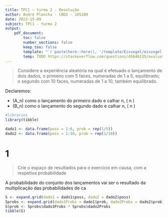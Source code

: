 ```yaml
---
title: TPC1 – turma 2 - Resolução
author: André Plancha - CBD2 - 105289
date: 2022-15-09
subject: TPC1 - turma 2
output:
    pdf_document:
        toc: false
        number_sections: false
        keep_tex: false
        template: "`r paste(here::here(), '/template/Eisvogel/eisvogel.latex')`"
        temp: TODO https://stackoverflow.com/questions/45646135/evaluating-r-code-in-yaml-header
---
```


> Considere a experiência aleatória na qual é efetuado o lançamento de dois dados, o primeiro com 5 faces, numeradas de 1 a 5, equilibrado; o segundo com 10 faces, numeradas de 1 a 10, também equilibrado.

Declaremos:

* \(A_n\) como o lançamento do primeiro dado e calhar n, \( n \in \mathbb{N} \cap [1, 6] \)
* \(B_n\) como o lançamento do segundo dado e calhar n, \( n \in \mathbb{N} \cap [1, 10] \)
```r
#libraries
library(tibble)

dado1 <- data.frame(poss = 1:6, prob = rep(1/5))
dado2 <- data.frame(poss = 1:10, prob = rep(1/10))
```

# 1
> Crie o espaço de resultados para o exercício em causa, com a respetiva probabilidade

A probabilidade do conjunto dos lançamentos vai ser o resultado da multiplicação das probabilidades de ca
```r
S <- expand.grid(dado1 = dado1$poss, dado2 = dado2$poss)
Sprobs <- expand.grid(dado1Probs = dado1$prob, dado2Probs = dado2$prob)
S$prob <- Sprobs$dado1Probs * Sprobs$dado2Probs
tibble(S)
```
